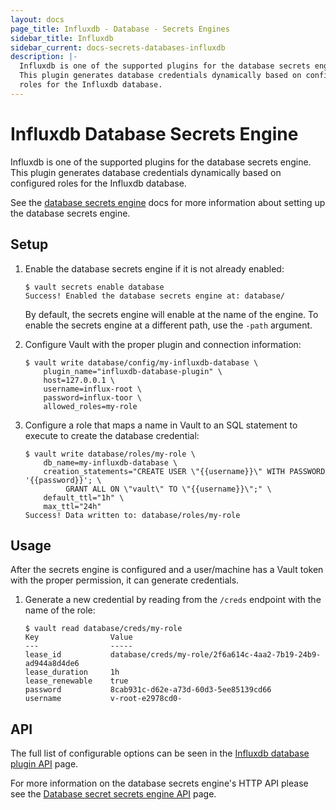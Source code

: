 ```yaml
---
layout: docs
page_title: Influxdb - Database - Secrets Engines
sidebar_title: Influxdb
sidebar_current: docs-secrets-databases-influxdb
description: |-
  Influxdb is one of the supported plugins for the database secrets engine.
  This plugin generates database credentials dynamically based on configured
  roles for the Influxdb database.
---
```


# Influxdb Database Secrets Engine

Influxdb is one of the supported plugins for the database secrets engine. This
plugin generates database credentials dynamically based on configured roles for
the Influxdb database.

See the [database secrets engine](/docs/secrets/databases/index.html) docs for
more information about setting up the database secrets engine.

## Setup

1. Enable the database secrets engine if it is not already enabled:

    ```text
    $ vault secrets enable database
    Success! Enabled the database secrets engine at: database/
    ```

    By default, the secrets engine will enable at the name of the engine. To
    enable the secrets engine at a different path, use the `-path` argument.

1. Configure Vault with the proper plugin and connection information:

    ```text
    $ vault write database/config/my-influxdb-database \
        plugin_name="influxdb-database-plugin" \
        host=127.0.0.1 \
        username=influx-root \
        password=influx-toor \
        allowed_roles=my-role
    ```

1. Configure a role that maps a name in Vault to an SQL statement to execute to
create the database credential:

    ```text
    $ vault write database/roles/my-role \
        db_name=my-influxdb-database \
        creation_statements="CREATE USER \"{{username}}\" WITH PASSWORD '{{password}}'; \
             GRANT ALL ON \"vault\" TO \"{{username}}\";" \
        default_ttl="1h" \
        max_ttl="24h"
    Success! Data written to: database/roles/my-role
    ```

## Usage

After the secrets engine is configured and a user/machine has a Vault token with
the proper permission, it can generate credentials.

1. Generate a new credential by reading from the `/creds` endpoint with the name
of the role:

    ```text
    $ vault read database/creds/my-role
    Key                Value
    ---                -----
    lease_id           database/creds/my-role/2f6a614c-4aa2-7b19-24b9-ad944a8d4de6
    lease_duration     1h
    lease_renewable    true
    password           8cab931c-d62e-a73d-60d3-5ee85139cd66
    username           v-root-e2978cd0-
    ```

## API

The full list of configurable options can be seen in the [Influxdb database
plugin API](/api/secret/databases/influxdb.html) page.

For more information on the database secrets engine's HTTP API please see the [Database secret
secrets engine API](/api/secret/databases/index.html) page.
